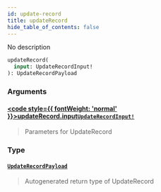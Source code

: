 ```yaml
---
id: update-record
title: updateRecord
hide_table_of_contents: false
---
```








No description

```graphql
updateRecord(
  input: UpdateRecordInput!
): UpdateRecordPayload
```


### Arguments

#### [<code style={{ fontWeight: 'normal' }}>updateRecord.<b>input</b></code>](#)<Bullet />[`UpdateRecordInput!`](/docs/graphql-api/beta/reference/inputs/update-record-input) <Badge class="secondary" text="non-null"/> <Badge class="secondary" text="input"/>
> Parameters for UpdateRecord
> 

### Type

#### [`UpdateRecordPayload`](/docs/graphql-api/beta/reference/objects/update-record-payload) <Badge class="secondary" text="object"/>
> Autogenerated return type of UpdateRecord
> 





